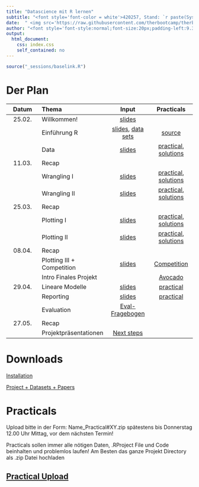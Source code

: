 ```yaml
---
title: "Datascience mit R lernen"
subtitle: "<font style='font-color = white'>420257, Stand: `r paste(Sys.Date())`</font>"
date:  " <img src='https://raw.githubusercontent.com/therbootcamp/therbootcamp.github.io/master/_sessions/_image/by-sa.png' style= 'height:14.7px;vertical-align:baseline'/>"
author: "<font style='font-style:normal;font-size:20px;padding-left:9.3px'>FS 2022</font>"
output:
  html_document:
    css: index.css
    self_contained: no
---
```


```r
source("_sessions/baselink.R")
```

# Der Plan

|Datum|Thema|Input|Practicals|
|:--:|:-|:--:|:--:|
|25.02.| Willkommen! | [slides](_sessions/Welcome/Welcome.html) | | 
|      | Einführung R | [slides](_sessions/IntroToR/IntroToR.html), [data sets](https://michaelschulte.github.io/RDS_FS2022/1_Data/RDS_data.zip) | [source](_sessions/IntroToR/IntroToR_interactive.R) |
|      | Data | [slides](_sessions/Data/Data.html) | [practical](_sessions/Data/Data_practical.html), [solutions](_sessions/Data/Data_practical_solutions.html)|
|11.03.| Recap | | | 
|| Wrangling I | [slides](_sessions/Wrangling/Wrangling.html)|[practical](_sessions/Wrangling/Wrangling_practical.html), [solutions](_sessions/Wrangling/Wrangling_practical_solutions.html)|  
|      | Wrangling II | [slides](_sessions/WranglingII/WranglingII.html) | [practical](_sessions/WranglingII/WranglingII_practical.html), [solutions](_sessions/WranglingII/WranglingII_practical_solutions.html)|
|25.03.| Recap | | | 
|| Plotting I | [slides](_sessions/PlottingI/PlottingI.html) | [practical](_sessions/PlottingI/PlottingI_practicaI.html), [solutions](_sessions/PlottingI/PlottingI_practicaI_solutions.html)
|| Plotting II | [slides](_sessions/PlottingII/PlottingII.html) | [practical](_sessions/PlottingII/PlottingII_practical.html), [solutions](_sessions/PlottingII/PlottingII_practical_solutions.html)|
|08.04.| Recap | | | 
|| Plotting III + Competition |[slides](_sessions/PlottingIII/PlottingIII.html)|[Competition](_sessions/PlottingIII/Competition.html)| |
||Intro Finales Projekt||[Avocado](_sessions/Project/Final.html)||
|29.04.| Lineare Modelle |[slides](_sessions/LinearModelsI/LinearModelsI.html)| [practical](_sessions/LinearModelsI/LinearModelsI_practical.html)<!---, [solutions](_sessions/LinearModelsI/LinearModelsI_practical_solutions.html)-->| |
|| Reporting | [slides](_sessions/Reporting/Reporting.html)| [practical](_sessions/Reporting/Reporting_practical.html)<!---, [solutions](_sessions/Reporting/Reporting_practical_solutions.html)-->||
|| Evaluation | [Eval-Fragebogen](https://scanserveruls.unibe.ch/evasys/online.php?pswd=LT1PR)|||
|27.05.| Recap | | | 
|| Projektpräsentationen |[Next steps](_sessions/NextSteps/NextSteps.html) | <!---[feedback](https://forms.gle/38LagXxyH2cMHynt8), [evaluation](https://www.dropbox.com/s/lin8heqvmcemyxd/FS21-Seminar_Datascience_mit_R_lernen.pdf?dl=0)--->| 

# Downloads

[Installation](installation.html)

[Project + Datasets + Papers](`r noquote(baselink)`_materials/RDS_Project.zip)

# Practicals

Upload bitte in der Form: Name_Practical#XY.zip spätestens bis Donnerstag 12.00 Uhr Mittag, vor dem nächsten Termin!

Practicals sollen immer alle nötigen Daten, .RProject File und Code beinhalten und problemlos laufen! Am Besten das ganze Projekt Directory als .zip Datei hochladen

<h2>[Practical Upload](https://www.dropbox.com/request/yKJIygRY1BZkpOj3ljMb)</h2>